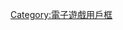 {{Userbox
| border-c = #000000
| border-s = 1
| id-c     = #FFFFFF
| id-s     = 12
| id-fc    = #ffffff
| info-c   = #000000
| info-s   = 10
| info-fc  = #FFFFFF
| id       = [[File:Valve logo.svg|90px]]
| info     = 這個用戶喜歡玩[[維爾福公司|<span style="color:#FFFFFF;">'''維爾福公司'''</span>]]出品的遊戲。
}}<includeonly>[[Category:喜歡維爾福公司的維基人|{{PAGENAME}}]]</includeonly><noinclude>

{{DEFAULTSORT:Valve}}
[[Category:喜歡維爾福公司的維基人| ]]
[[Category:電子遊戲用戶框]]
</noinclude>